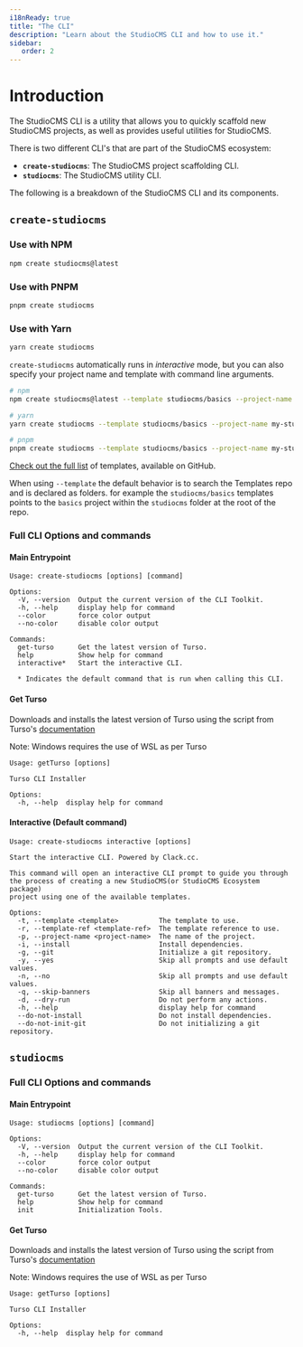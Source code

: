 ```yaml
---
i18nReady: true
title: "The CLI"
description: "Learn about the StudioCMS CLI and how to use it."
sidebar:
   order: 2
---
```


# Introduction

The StudioCMS CLI is a utility that allows you to quickly scaffold new StudioCMS projects, as well as provides useful utilities for StudioCMS.

There is two different CLI's that are part of the StudioCMS ecosystem:

- **`create-studiocms`**: The StudioCMS project scaffolding CLI.
- **`studiocms`**: The StudioCMS utility CLI.

The following is a breakdown of the StudioCMS CLI and its components.

## `create-studiocms`

### Use with NPM

```sh
npm create studiocms@latest
```

### Use with PNPM

```sh
pnpm create studiocms
```

### Use with Yarn

```sh
yarn create studiocms
```

`create-studiocms` automatically runs in _interactive_ mode, but you can also specify your project name and template with command line arguments.

```sh
# npm
npm create studiocms@latest --template studiocms/basics --project-name my-studiocms-project

# yarn
yarn create studiocms --template studiocms/basics --project-name my-studiocms-project

# pnpm
pnpm create studiocms --template studiocms/basics --project-name my-studiocms-project
```

[Check out the full list][templates] of templates, available on GitHub.

When using `--template` the default behavior is to search the Templates repo and is declared as folders. for example the `studiocms/basics` templates points to the `basics` project within the `studiocms` folder at the root of the repo.

### Full CLI Options and commands

#### Main Entrypoint

```log
Usage: create-studiocms [options] [command]

Options:
  -V, --version  Output the current version of the CLI Toolkit.
  -h, --help     display help for command
  --color        force color output
  --no-color     disable color output

Commands:
  get-turso      Get the latest version of Turso.
  help           Show help for command
  interactive*   Start the interactive CLI.

  * Indicates the default command that is run when calling this CLI.
```

#### Get Turso

Downloads and installs the latest version of Turso using the script from
Turso's [documentation](https://docs.turso.tech/cli/installation)

Note: Windows requires the use of WSL as per Turso

```log
Usage: getTurso [options]

Turso CLI Installer

Options:
  -h, --help  display help for command
```

#### Interactive (Default command)

```log
Usage: create-studiocms interactive [options]

Start the interactive CLI. Powered by Clack.cc.

This command will open an interactive CLI prompt to guide you through
the process of creating a new StudioCMS(or StudioCMS Ecosystem package)
project using one of the available templates.

Options:
  -t, --template <template>          The template to use.
  -r, --template-ref <template-ref>  The template reference to use.
  -p, --project-name <project-name>  The name of the project.
  -i, --install                      Install dependencies.
  -g, --git                          Initialize a git repository.
  -y, --yes                          Skip all prompts and use default values.
  -n, --no                           Skip all prompts and use default values.
  -q, --skip-banners                 Skip all banners and messages.
  -d, --dry-run                      Do not perform any actions.
  -h, --help                         display help for command
  --do-not-install                   Do not install dependencies.
  --do-not-init-git                  Do not initializing a git repository.
```

## `studiocms`

### Full CLI Options and commands

#### Main Entrypoint

```log
Usage: studiocms [options] [command]

Options:
  -V, --version  Output the current version of the CLI Toolkit.
  -h, --help     display help for command
  --color        force color output
  --no-color     disable color output

Commands:
  get-turso      Get the latest version of Turso.
  help           Show help for command
  init           Initialization Tools.
```

#### Get Turso

Downloads and installs the latest version of Turso using the script from
Turso's [documentation](https://docs.turso.tech/cli/installation)

Note: Windows requires the use of WSL as per Turso

```log
Usage: getTurso [options]

Turso CLI Installer

Options:
  -h, --help  display help for command
```

[templates]: https://github.com/withstudiocms/templates